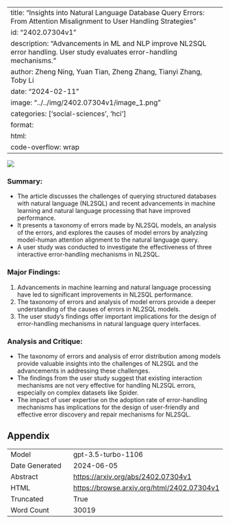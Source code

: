 
---
title: "Insights into Natural Language Database Query Errors: From Attention Misalignment to User Handling Strategies"
id: "2402.07304v1"
description: "Advancements in ML and NLP improve NL2SQL error handling. User study evaluates error-handling mechanisms."
author: Zheng Ning, Yuan Tian, Zheng Zhang, Tianyi Zhang, Toby Li
date: "2024-02-11"
image: "../../img/2402.07304v1/image_1.png"
categories: ['social-sciences', 'hci']
format:
  html:
    code-overflow: wrap
---

![](../../img/2402.07304v1/image_1.png)

### Summary:
- The article discusses the challenges of querying structured databases with natural language (NL2SQL) and recent advancements in machine learning and natural language processing that have improved performance.
- It presents a taxonomy of errors made by NL2SQL models, an analysis of the errors, and explores the causes of model errors by analyzing model-human attention alignment to the natural language query.
- A user study was conducted to investigate the effectiveness of three interactive error-handling mechanisms in NL2SQL.

### Major Findings:
1. Advancements in machine learning and natural language processing have led to significant improvements in NL2SQL performance.
2. The taxonomy of errors and analysis of model errors provide a deeper understanding of the causes of errors in NL2SQL models.
3. The user study's findings offer important implications for the design of error-handling mechanisms in natural language query interfaces.

### Analysis and Critique:
- The taxonomy of errors and analysis of error distribution among models provide valuable insights into the challenges of NL2SQL and the advancements in addressing these challenges.
- The findings from the user study suggest that existing interaction mechanisms are not very effective for handling NL2SQL errors, especially on complex datasets like Spider.
- The impact of user expertise on the adoption rate of error-handling mechanisms has implications for the design of user-friendly and effective error discovery and repair mechanisms for NL2SQL.

## Appendix

|          |          |
|----------|----------|
| Model     | gpt-3.5-turbo-1106       |
| Date Generated     | 2024-06-05       |
| Abstract | [https://arxiv.org/abs/2402.07304v1](https://arxiv.org/abs/2402.07304v1)        |
| HTML     | [https://browse.arxiv.org/html/2402.07304v1](https://browse.arxiv.org/html/2402.07304v1)       |
| Truncated       | True       |
| Word Count       | 30019       |